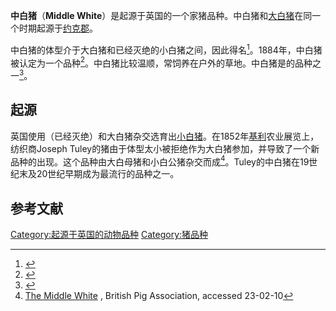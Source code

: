 {{猪品种信息框
|品种=中白猪
|图片=Middle White Sow.jpg
|图片说明=一头{{link-en|种猪展览|pig show}}上的中白猪
|起源=
|起源地=英国[[约克郡|约克郡]]
|分布=
|用途=

|毛色=
|耳朵=
|美国品种委员会=

|DAD-IS=http://dad.fao.org/cgi-bin/EfabisWeb.cgi?sid=b3f73dd1465208d92d3f80f6e0056fa6,reportsreport8a_50010077
|OSU=https://web.archive.org/web/20100604032346/http://www.ansi.okstate.edu/breeds/swine/middlewhite/index.htm
}}

'''中白猪'''（'''Middle White'''）是起源于英国的一个家猪品种。中白猪和[[大白猪|大白猪]]在同一个时期起源于[[约克郡|约克郡]]。

中白猪的体型介于大白猪和已经灭绝的小白猪之间，因此得名<ref name="Firefly">{{cite book |title=Choosing and Keeping Pigs |url=https://archive.org/details/choosingkeepingp0000mcdo |last=McDonald-Brown |first=Linda |publisher=Firefly Books |date=2009 |isbn=9781554074693 }}</ref>。1884年，中白猪被认定为一个品种<ref>{{cite web |url=http://www.britishpigs.org.uk/breed_mw.htm |title=The Middle White |publisher=British Pig Association |access-date=2010-10-17 |archive-url=https://web.archive.org/web/20090423190621/http://www.britishpigs.org.uk/breed_mw.htm |archive-date=2009-04-23 |dead-url=yes }}</ref>。中白猪比较温顺，常饲养在户外的草地。中白猪是{{link-en|珍稀品种保护信托|Rare Breeds Survival Trust}}的品种之一<ref>{{cite web|url=http://www.rbst.org.uk/watch-list/pigs/middlewhite |title=Middle White |publisher=Rare Breeds Survival Trust |deadurl=yes |archiveurl=https://web.archive.org/web/20100124082216/http://www.rbst.org.uk/watch-list/pigs/middlewhite |archivedate=2010-01-24 }}</ref>。

==起源==
英国使用{{link-en|坎伯兰猪|Cumberland Pig}}（已经灭绝）和大白猪杂交选育出[[小白猪|小白猪]]。在1852年[[基利|基利]]农业展览上，纺织商Joseph Tuley的猪由于体型太小被拒绝作为大白猪参加，并导致了一个新品种的出现。这个品种由大白母猪和小白公猪杂交而成<ref name=bpa1>[http://www.britishpigs.org.uk/breed_mw.htm The Middle White] {{Wayback|url=http://www.britishpigs.org.uk/breed_mw.htm |date=20090423190621 }}, British Pig Association, accessed 23-02-10</ref>。Tuley的中白猪在19世纪末及20世纪早期成为最流行的品种之一。

==参考文献==
<references />

[[Category:起源于英国的动物品种|Category:起源于英国的动物品种]]
[[Category:猪品种|Category:猪品种]]